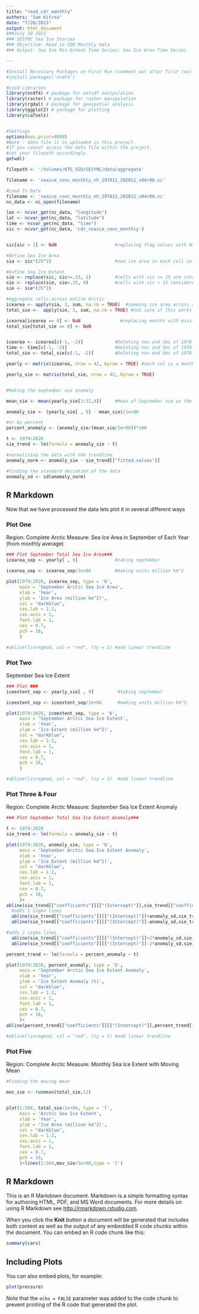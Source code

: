 ```yaml
---
title: "read_cdr_monthly"
authors: "Sam Kitrea"
date: "7/20/2021"
output: html_document
###July 20 2021
### SESYNC Sea Ice Stories
### Objective: Read in CDR Monthly data
### Output: Sea Ice Min Extent Time Series; Sea Ice Area Time Series

---
```


```r
#Install Necessary Packages on First Run (comment out after first run)
#install.packages('ncdf4')

#Load Libraries
library(ncdf4) # package for netcdf manipulation
library(raster) # package for raster manipulation
library(rgdal) # package for geospatial analysis
library(ggplot2) # package for plotting
library(caTools)


#Settings
options(max.print=9999)
#Note - data file is in uploaded in this project.
#If you cannot access the data file within the project,
#set your filepath accordingly. 
getwd()

filepath <- '/Volumes/KTG_SSD/SESYNC/data/aggregate'

filename <- 'seaice_conc_monthly_nh_197811_202012_v04r00.nc'

#Load In Data
filename <- 'seaice_conc_monthly_nh_197811_202012_v04r00.nc'
nc_data <- nc_open(filename)

lon <- ncvar_get(nc_data, "longitude")
lat <- ncvar_get(nc_data, "latitude")
time <- ncvar_get(nc_data, "time")
sic <- ncvar_get(nc_data, 'cdr_seaice_conc_monthly')


sic[sic > 1] <- NaN                      #replacing flag values with NaNs

#Define Sea Ice Area
sia <- sic*(25^2)                        #sea ice area in each cell in km^2

#Define Sea Ice Extent
sie <- replace(sic, sic>=.15, 1)         #cells with sic >= 15 are considered ice-covered
sie <- replace(sie, sie<.15, 0)          #cells with sic < 15 considered ice-free
sie <- sie*(25^2)

#Aggregate cells across entire Arctic
icearea <- apply(sia, 3, sum, na.rm = TRUE)  #summing ice area across all pixels per month
total_sie <-  apply(sie, 3, sum, na.rm = TRUE) #not sure if this works yet

icearea[icearea == 0] <- NaN               #replacing months with missing data with NaNs
total_sie[total_sie == 0] <- NaN   


icearea <- icearea[c(-1, -2)]            #Deleting nov and dec of 1978
time <- time[c(-1, -2)]                  #Deleting nov and dec of 1978
total_sie <- total_sie[c(-1, -2)]        #Deleting nov and dec of 1978

yearly <- matrix(icearea, nrow = 42, byrow = TRUE) #each col is a month; rows are years

yearly_sie <- matrix(total_sie, nrow = 42, byrow = TRUE)


#Making the september sie anomaly

mean_sie <- mean(yearly_sie[3:32,9])     #Mean of September sie on the 1981-2010 period

anomaly_sie <- (yearly_sie[ , 9] - mean_sie)/1e+06

#or by percent
percent_anomaly <- (anomaly_sie/(mean_sie/1e+06))*100

t <- 1979:2020
sie_trend <- lm(formula = anomaly_sie ~ t)

#normalizing the data with the trendline
anomaly_norm <- anomaly_sie - sie_trend[["fitted.values"]]

#finding the standard deviation of the data
anomaly_sd <- sd(anomaly_norm)

```

## R Markdown
Now that we have processed the data lets plot it in several different ways

### Plot One
Region: Complete Arctic
Measure: Sea Ice Area in September of Each Year (from monthly average)
```r

### Plot September Total Sea Ice Area###
icearea_sep <- yearly[ , 9]              #taking september

icearea_sep <- icearea_sep/1e+06         #making units million km^2

plot(1979:2020, icearea_sep, type = 'b',
     main = 'September Arctic Sea Ice Area',
     xlab = 'Year',
     ylab = 'Ice Area (million km^2)',
     col = "darkblue",
     cex.lab = 1.2,
     cex.axis = 1, 
     font.lab = 1,
     cex = 0.7,
     pch = 16,
     )

#abline(linregmod, col = "red", lty = 2) #add linear trendline
```


### Plot Two
September Sea Ice Extent
```r

### Plot ###
iceextent_sep <- yearly_sie[ , 9]         #taking september

iceextent_sep <- iceextent_sep/1e+06      #making units million km^2

plot(1979:2020, iceextent_sep, type = 'b',
     main = 'September Arctic Sea Ice Extent',
     xlab = 'Year',
     ylab = 'Ice Extent (million km^2)',
     col = "darkblue",
     cex.lab = 1.2,
     cex.axis = 1, 
     font.lab = 1,
     cex = 0.7,
     pch = 16,
     )

#abline(linregmod, col = "red", lty = 2)  #add linear trendline

```
### Plot Three & Four
Region: Complete Arctic
Measure: September Sea Ice Extent Anomaly
```r

### Plot September Total Sea Ice Extent Anomaly###

t <- 1979:2020
sie_trend <- lm(formula = anomaly_sie ~ t)

plot(1979:2020, anomaly_sie, type = 'b',
     main = 'September Arctic Sea Ice Extent Anomaly',
     xlab = 'Year',
     ylab = 'Ice Extent (million km^2)',
     col = "darkblue",
     cex.lab = 1.2,
     cex.axis = 1, 
     font.lab = 1,
     cex = 0.7,
     pch = 16,
     )+
abline(sie_trend[["coefficients"]][["(Intercept)"]],sie_trend[["coefficients"]][["t"]])+
  #adds 1 sigma lines
  abline(sie_trend[["coefficients"]][["(Intercept)"]]+anomaly_sd,sie_trend[["coefficients"]][["t"]])+
  abline(sie_trend[["coefficients"]][["(Intercept)"]]-anomaly_sd,sie_trend[["coefficients"]][["t"]])+

#adds 2 sigma lines
  abline(sie_trend[["coefficients"]][["(Intercept)"]]+2*anomaly_sd,sie_trend[["coefficients"]][["t"]])+
  abline(sie_trend[["coefficients"]][["(Intercept)"]]-2*anomaly_sd,sie_trend[["coefficients"]][["t"]])

```

```r


percent_trend <- lm(formula = percent_anomaly ~ t)

plot(1979:2020, percent_anomaly, type = 'b',
     main = 'September Arctic Sea Ice Extent Anomaly',
     xlab = 'Year',
     ylab = 'Ice Extent Anomaly (%)',
     col = "darkblue",
     cex.lab = 1.2,
     cex.axis = 1, 
     font.lab = 1,
     cex = 0.7,
     pch = 16,
     )+
abline(percent_trend[["coefficients"]][["(Intercept)"]],percent_trend[["coefficients"]][["t"]])

#abline(linregmod, col = "red", lty = 2) #add linear trendline

```
### Plot Five
Region: Complete Arctic
Measure: Monthly Sea Ice Extent with Moving Mean
```r
#Finding the moving mean

mov_sie <- runmean(total_sie,12)


plot(1:504, total_sie/1e+06, type = 'l',
     main = 'Arctic Sea Ice Extent',
     xlab = 'Year',
     ylab = 'Ice Area (million km^2)',
     col = "darkblue",
     cex.lab = 1.2,
     cex.axis = 1, 
     font.lab = 1,
     cex = 0.7,
     pch = 16,
     )+lines(1:504,mov_sie/1e+06,type = 'l')

```

## R Markdown

This is an R Markdown document. Markdown is a simple formatting syntax for authoring HTML, PDF, and MS Word documents. For more details on using R Markdown see <http://rmarkdown.rstudio.com>.

When you click the **Knit** button a document will be generated that includes both content as well as the output of any embedded R code chunks within the document. You can embed an R code chunk like this:

```r
summary(cars)
```

## Including Plots

You can also embed plots, for example:

```r
plot(pressure)
```

Note that the `echo = FALSE` parameter was added to the code chunk to prevent printing of the R code that generated the plot.
